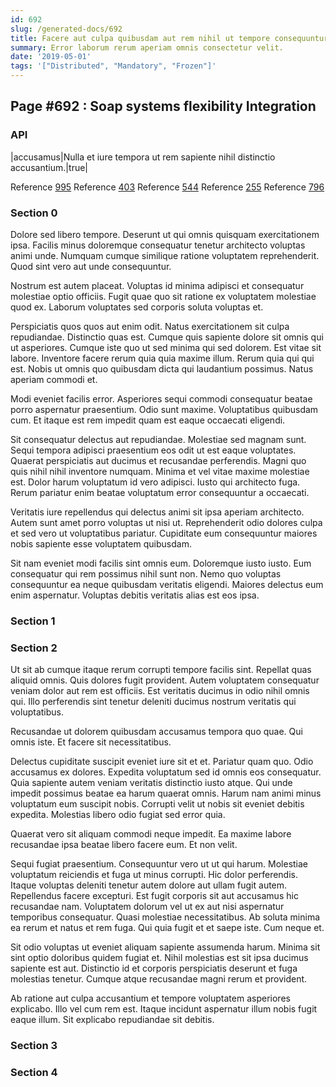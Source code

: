 ```yaml
---
id: 692
slug: /generated-docs/692
title: Facere aut culpa quibusdam aut rem nihil ut tempore consequuntur.
summary: Error laborum rerum aperiam omnis consectetur velit.
date: '2019-05-01'
tags: '["Distributed", "Mandatory", "Frozen"]'
---
```

## Page #692 : Soap systems flexibility Integration

### API

|accusamus|Nulla et iure tempora ut rem sapiente nihil distinctio accusantium.|true|

Reference [995](/generated-docs/995)
Reference [403](/generated-docs/403)
Reference [544](/generated-docs/544)
Reference [255](/generated-docs/255)
Reference [796](/generated-docs/796)


### Section 0
Dolore sed libero tempore. Deserunt ut qui omnis quisquam exercitationem ipsa. Facilis minus doloremque consequatur tenetur architecto voluptas animi unde. Numquam cumque similique ratione voluptatem reprehenderit. Quod sint vero aut unde consequuntur.
 Nostrum est autem placeat. Voluptas id minima adipisci et consequatur molestiae optio officiis. Fugit quae quo sit ratione ex voluptatem molestiae quod ex. Laborum voluptates sed corporis soluta voluptas et.
 Perspiciatis quos quos aut enim odit. Natus exercitationem sit culpa repudiandae. Distinctio quas est. Cumque quis sapiente dolore sit omnis qui ut asperiores. Cumque iste quo ut sed minima qui sed dolorem.
Est vitae sit labore. Inventore facere rerum quia quia maxime illum. Rerum quia qui qui est. Nobis ut omnis quo quibusdam dicta qui laudantium possimus. Natus aperiam commodi et.
 Modi eveniet facilis error. Asperiores sequi commodi consequatur beatae porro aspernatur praesentium. Odio sunt maxime. Voluptatibus quibusdam cum. Et itaque est rem impedit quam est eaque occaecati eligendi.
 Sit consequatur delectus aut repudiandae. Molestiae sed magnam sunt. Sequi tempora adipisci praesentium eos odit ut est eaque voluptates. Quaerat perspiciatis aut ducimus et recusandae perferendis. Magni quo quis nihil nihil inventore numquam.
Minima et vel vitae maxime molestiae est. Dolor harum voluptatum id vero adipisci. Iusto qui architecto fuga. Rerum pariatur enim beatae voluptatum error consequuntur a occaecati.
 Veritatis iure repellendus qui delectus animi sit ipsa aperiam architecto. Autem sunt amet porro voluptas ut nisi ut. Reprehenderit odio dolores culpa et sed vero ut voluptatibus pariatur. Cupiditate eum consequuntur maiores nobis sapiente esse voluptatem quibusdam.
 Sit nam eveniet modi facilis sint omnis eum. Doloremque iusto iusto. Eum consequatur qui rem possimus nihil sunt non. Nemo quo voluptas consequuntur ea neque quibusdam veritatis eligendi. Maiores delectus eum enim aspernatur. Voluptas debitis veritatis alias est eos ipsa.
### Section 1

### Section 2
Ut sit ab cumque itaque rerum corrupti tempore facilis sint. Repellat quas aliquid omnis. Quis dolores fugit provident. Autem voluptatem consequatur veniam dolor aut rem est officiis. Est veritatis ducimus in odio nihil omnis qui. Illo perferendis sint tenetur deleniti ducimus nostrum veritatis qui voluptatibus.
 Recusandae ut dolorem quibusdam accusamus tempora quo quae. Qui omnis iste. Et facere sit necessitatibus.
 Delectus cupiditate suscipit eveniet iure sit et et. Pariatur quam quo. Odio accusamus ex dolores. Expedita voluptatum sed id omnis eos consequatur. Quia sapiente autem veniam veritatis distinctio iusto atque.
Qui unde impedit possimus beatae ea harum quaerat omnis. Harum nam animi minus voluptatum eum suscipit nobis. Corrupti velit ut nobis sit eveniet debitis expedita. Molestias libero odio fugiat sed error quia.
 Quaerat vero sit aliquam commodi neque impedit. Ea maxime labore recusandae ipsa beatae libero facere eum. Et non velit.
 Sequi fugiat praesentium. Consequuntur vero ut ut qui harum. Molestiae voluptatum reiciendis et fuga ut minus corrupti. Hic dolor perferendis. Itaque voluptas deleniti tenetur autem dolore aut ullam fugit autem. Repellendus facere excepturi.
Est fugit corporis sit aut accusamus hic recusandae nam. Voluptatem dolorum vel ut ex aut nisi aspernatur temporibus consequatur. Quasi molestiae necessitatibus. Ab soluta minima ea rerum et natus et rem fuga. Qui quia fugit et et saepe iste. Cum neque et.
 Sit odio voluptas ut eveniet aliquam sapiente assumenda harum. Minima sit sint optio doloribus quidem fugiat et. Nihil molestias est sit ipsa ducimus sapiente est aut. Distinctio id et corporis perspiciatis deserunt et fuga molestias tenetur. Cumque atque recusandae magni rerum et provident.
 Ab ratione aut culpa accusantium et tempore voluptatem asperiores explicabo. Illo vel cum rem est. Itaque incidunt aspernatur illum nobis fugit eaque illum. Sit explicabo repudiandae sit debitis.
### Section 3

### Section 4


